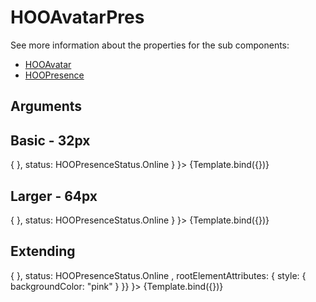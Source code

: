 
<Meta title="Molecules/Persona/HOOAvatarPres" component={HOOAvatarPres} />

# HOOAvatarPres

See more information about the properties for the sub components:

- [HOOAvatar](?path=/docs/atoms-avatar-hooavatar--standard-32-px)
- [HOOPresence](?path=/docs/atoms-avatar-hoopresence--online)

## Arguments

<ArgsTable of={HOOAvatarPres} />


## Basic - 32px
<Canvas>
  <Story 
    name="Basic"
    args = { 
      { size: HOOAvatarSize.Px32, imageSource: "https://placekitten.com/32/32", imageAlt: "Placeholder Image", onClick: () => { }, status: HOOPresenceStatus.Online } 
    }>
    {Template.bind({})}
  </Story>
</Canvas>

## Larger - 64px
<Canvas>
  <Story 
    name="Larger"
    args = { 
      { size: HOOAvatarSize.Px64, imageSource: "https://placekitten.com/64/64", imageAlt: "Placeholder Image", onClick: () => { }, status: HOOPresenceStatus.Online } 
    }>
    {Template.bind({})}
  </Story>
</Canvas>

## Extending
<Canvas>
  <Story 
    name="Extending"
    args = { 
     { size: HOOAvatarSize.Px32, imageSource: "https://placekitten.com/32/32", imageAlt: "Placeholder Image", onClick: () => { }, status: HOOPresenceStatus.Online , rootElementAttributes: { style: { backgroundColor: "pink" } }}
    }>
    {Template.bind({})}
  </Story>
</Canvas>
